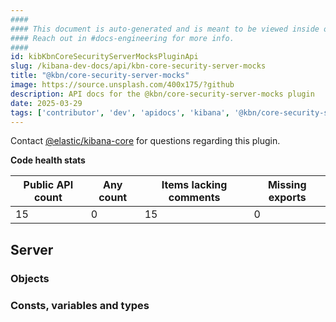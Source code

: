 ```yaml
---
####
#### This document is auto-generated and is meant to be viewed inside our experimental, new docs system.
#### Reach out in #docs-engineering for more info.
####
id: kibKbnCoreSecurityServerMocksPluginApi
slug: /kibana-dev-docs/api/kbn-core-security-server-mocks
title: "@kbn/core-security-server-mocks"
image: https://source.unsplash.com/400x175/?github
description: API docs for the @kbn/core-security-server-mocks plugin
date: 2025-03-29
tags: ['contributor', 'dev', 'apidocs', 'kibana', '@kbn/core-security-server-mocks']
---
```




Contact [@elastic/kibana-core](https://github.com/orgs/elastic/teams/kibana-core) for questions regarding this plugin.

**Code health stats**

| Public API count  | Any count | Items lacking comments | Missing exports |
|-------------------|-----------|------------------------|-----------------|
| 15 | 0 | 15 | 0 |

## Server

### Objects
<DocDefinitionList data={kbnCoreSecurityServerMocksObj.server.objects}/>

### Consts, variables and types
<DocDefinitionList data={kbnCoreSecurityServerMocksObj.server.misc}/>

